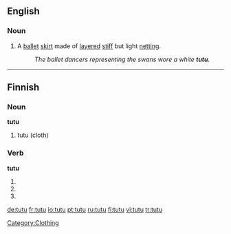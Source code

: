 {{see|tutū}}
==English==

===Noun===
{{en-noun}}

# A [[ballet]] [[skirt]] made of [[layered]] [[stiff]] but light [[netting]].
#: ''The ballet dancers representing the swans wore a white '''tutu'''.''

[[Category:Clothing]]

----

==Finnish==

===Noun===
'''tutu'''
# tutu (cloth)

===Verb===
'''tutu'''

# {{fi-form of|type=verb|mood=indicative|tense=present connegative|[[tutua]]}}
# {{fi-form of|type=verb|pr=second-person|pl=singular|mood=imperative|tense=present|[[tutua]]}}
# {{fi-form of|type=verb|pr=second-person|pl=singular|mood=imperative|tense=present connegative|[[tutua]]}}

[[de:tutu]]
[[fr:tutu]]
[[io:tutu]]
[[pt:tutu]]
[[ru:tutu]]
[[fi:tutu]]
[[vi:tutu]]
[[tr:tutu]]